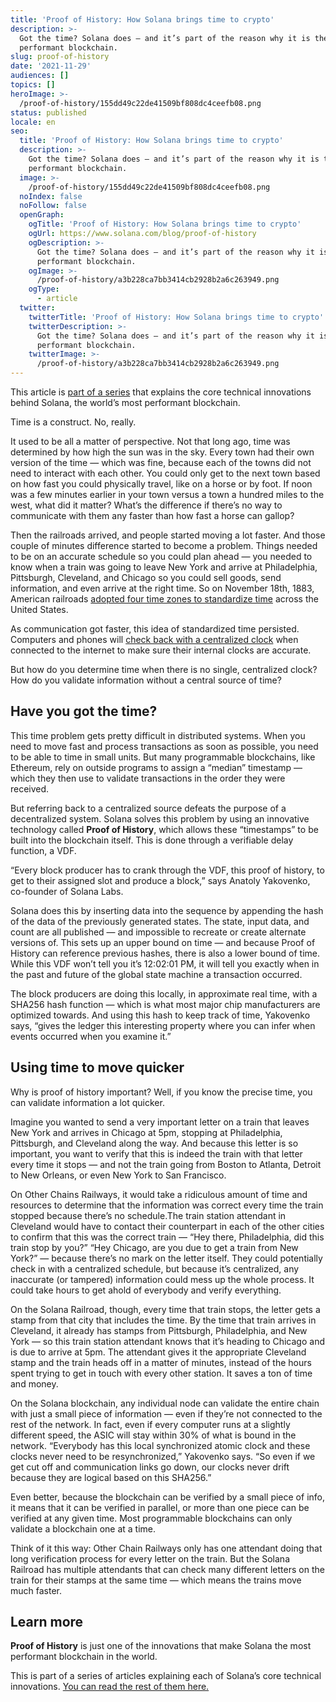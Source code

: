 ```yaml
---
title: 'Proof of History: How Solana brings time to crypto'
description: >-
  Got the time? Solana does — and it’s part of the reason why it is the most
  performant blockchain.
slug: proof-of-history
date: '2021-11-29'
audiences: []
topics: []
heroImage: >-
  /proof-of-history/155dd49c22de41509bf808dc4ceefb08.png
status: published
locale: en
seo:
  title: 'Proof of History: How Solana brings time to crypto'
  description: >-
    Got the time? Solana does — and it’s part of the reason why it is the most
    performant blockchain.
  image: >-
    /proof-of-history/155dd49c22de41509bf808dc4ceefb08.png
  noIndex: false
  noFollow: false
  openGraph:
    ogTitle: 'Proof of History: How Solana brings time to crypto'
    ogUrl: https://www.solana.com/blog/proof-of-history
    ogDescription: >-
      Got the time? Solana does — and it’s part of the reason why it is the most
      performant blockchain.
    ogImage: >-
      /proof-of-history/a3b228ca7bb3414cb2928b2a6c263949.png
    ogType:
      - article
  twitter:
    twitterTitle: 'Proof of History: How Solana brings time to crypto'
    twitterDescription: >-
      Got the time? Solana does — and it’s part of the reason why it is the most
      performant blockchain.
    twitterImage: >-
      /proof-of-history/a3b228ca7bb3414cb2928b2a6c263949.png
---
```


This article is [part of a series](https://solana.com/news/tag/core-technical-innovations?ref=solana.ghost.io) that explains the core technical innovations behind Solana, the world’s most performant blockchain.

Time is a construct. No, really.

It used to be all a matter of perspective. Not that long ago, time was determined by how high the sun was in the sky. Every town had their own version of the time — which was fine, because each of the towns did not need to interact with each other. You could only get to the next town based on how fast you could physically travel, like on a horse or by foot. If noon was a few minutes earlier in your town versus a town a hundred miles to the west, what did it matter? What’s the difference if there’s no way to communicate with them any faster than how fast a horse can gallop?

Then the railroads arrived, and people started moving a lot faster. And those couple of minutes difference started to become a problem. Things needed to be on an accurate schedule so you could plan ahead — you needed to know when a train was going to leave New York and arrive at Philadelphia, Pittsburgh, Cleveland, and Chicago so you could sell goods, send information, and even arrive at the right time. So on November 18th, 1883, American railroads [adopted four time zones to standardize time](https://www.history.com/news/when-did-the-united-states-start-using-time-zones?ref=solana.ghost.io) across the United States.

As communication got faster, this idea of standardized time persisted. Computers and phones will [check back with a centralized clock](https://cs.stackexchange.com/questions/54933/how-do-computers-keep-track-of-time/54935?ref=solana.ghost.io) when connected to the internet to make sure their internal clocks are accurate.

But how do you determine time when there is no single, centralized clock? How do you validate information without a central source of time?

## **Have you got the time?**

This time problem gets pretty difficult in distributed systems. When you need to move fast and process transactions as soon as possible, you need to be able to time in small units. But many programmable blockchains, like Ethereum, rely on outside programs to assign a “median” timestamp — which they then use to validate transactions in the order they were received.

But referring back to a centralized source defeats the purpose of a decentralized system. Solana solves this problem by using an innovative technology called **Proof of History**, which allows these “timestamps” to be built into the blockchain itself. This is done through a verifiable delay function, a VDF.

“Every block producer has to crank through the VDF, this proof of history, to get to their assigned slot and produce a block,” says Anatoly Yakovenko, co-founder of Solana Labs.

Solana does this by inserting data into the sequence by appending the hash of the data of the previously generated states. The state, input data, and count are all published — and impossible to recreate or create alternate versions of. This sets up an upper bound on time — and because Proof of History can reference previous hashes, there is also a lower bound of time. While this VDF won’t tell you it’s 12:02:01 PM, it will tell you exactly when in the past and future of the global state machine a transaction occurred.

The block producers are doing this locally, in approximate real time, with a SHA256 hash function — which is what most major chip manufacturers are optimized towards. And using this hash to keep track of time, Yakovenko says, “gives the ledger this interesting property where you can infer when events occurred when you examine it.”

## **Using time to move quicker**

Why is proof of history important? Well, if you know the precise time, you can validate information a lot quicker.

Imagine you wanted to send a very important letter on a train that leaves New York and arrives in Chicago at 5pm, stopping at Philadelphia, Pittsburgh, and Cleveland along the way. And because this letter is so important, you want to verify that this is indeed the train with that letter every time it stops — and not the train going from Boston to Atlanta, Detroit to New Orleans, or even New York to San Francisco.

On Other Chains Railways, it would take a ridiculous amount of time and resources to determine that the information was correct every time the train stopped because there’s no schedule.The train station attendant in Cleveland would have to contact their counterpart in each of the other cities to confirm that this was the correct train — “Hey there, Philadelphia, did this train stop by you?” “Hey Chicago, are you due to get a train from New York?” — because there’s no mark on the letter itself. They could potentially check in with a centralized schedule, but because it’s centralized, any inaccurate (or tampered) information could mess up the whole process. It could take hours to get ahold of everybody and verify everything.

On the Solana Railroad, though, every time that train stops, the letter gets a stamp from that city that includes the time. By the time that train arrives in Cleveland, it already has stamps from Pittsburgh, Philadelphia, and New York — so this train station attendant knows that it’s heading to Chicago and is due to arrive at 5pm. The attendant gives it the appropriate Cleveland stamp and the train heads off in a matter of minutes, instead of the hours spent trying to get in touch with every other station. It saves a ton of time and money.

On the Solana blockchain, any individual node can validate the entire chain with just a small piece of information — even if they’re not connected to the rest of the network. In fact, even if every computer runs at a slightly different speed, the ASIC will stay within 30% of what is bound in the network. “Everybody has this local synchronized atomic clock and these clocks never need to be resynchronized,” Yakovenko says. “So even if we get cut off and communication links go down, our clocks never drift because they are logical based on this SHA256.”

Even better, because the blockchain can be verified by a small piece of info, it means that it can be verified in parallel, or more than one piece can be verified at any given time. Most programmable blockchains can only validate a blockchain one at a time.

Think of it this way: Other Chain Railways only has one attendant doing that long verification process for every letter on the train. But the Solana Railroad has multiple attendants that can check many different letters on the train for their stamps at the same time — which means the trains move much faster.

## **Learn more**

**Proof of History** is just one of the innovations that make Solana the most performant blockchain in the world.

This is part of a series of articles explaining each of Solana’s core technical innovations. [You can read the rest of them here.](https://solana.com/news/tag/core-technical-innovations?ref=solana.ghost.io)
